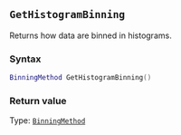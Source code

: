 ::: {.minipage data-latex="{\textwidth}"}
## `GetHistogramBinning`

Returns how data are binned in histograms\index{graphs!histograms}.

### Syntax {-}

``` .lua
BinningMethod GetHistogramBinning()
```

### Return value {-}

Type: [`BinningMethod`](#binningmethod)
:::

